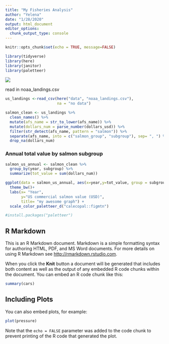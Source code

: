 ```yaml
---
title: "My Fisheries Analysis"
author: "Yelena"
date: "1/28/2020"
output: html_document
editor_options: 
  chunk_output_type: console
---
```


```r
knitr::opts_chunk$set(echo = TRUE, message=FALSE)

library(tidyverse)
library(here)
library(janitor)
library(paletteer)
```

![](https://octodex.github.com/images/privateinvestocat.jpg)

read in noaa_landings.csv
```r
us_landings <-read_csv(here("data", "noaa_landings.csv"),
                       na = "no data")

salmon_clean <- us_landings %>% 
  clean_names() %>%
  mutate(afs_name = str_to_lower(afs_name)) %>%
  mutate(dollars_num = parse_number(dollars_usd)) %>%
  filter(str_detect(afs_name, pattern = "salmon")) %>%
  separate(afs_name, into = c("salmon_group", "subgroup"), sep= ", ") %>%
  drop_na(dollars_num)
```
### Annual total value by salmon subgroup
```r
salmon_us_annual <- salmon_clean %>%
  group_by(year, subgroup) %>%
  summarize(tot_value = sum(dollars_num))

ggplot(data = salmon_us_annual, aes(x=year,y=tot_value, group = subgroup)) +geom_line(aes(color = subgroup))+
  theme_bw()+
  labs(x= "Year",
       y="US commercial salmon value (USD)",
       title= "my awesome graph") + 
  scale_color_paletteer_d("calecopal::figmtn")

#install.packages("paletteer")


```

## R Markdown

This is an R Markdown document. Markdown is a simple formatting syntax for authoring HTML, PDF, and MS Word documents. For more details on using R Markdown see <http://rmarkdown.rstudio.com>.

When you click the **Knit** button a document will be generated that includes both content as well as the output of any embedded R code chunks within the document. You can embed an R code chunk like this:

```r
summary(cars)
```

## Including Plots

You can also embed plots, for example:

```r
plot(pressure)
```

Note that the `echo = FALSE` parameter was added to the code chunk to prevent printing of the R code that generated the plot.
